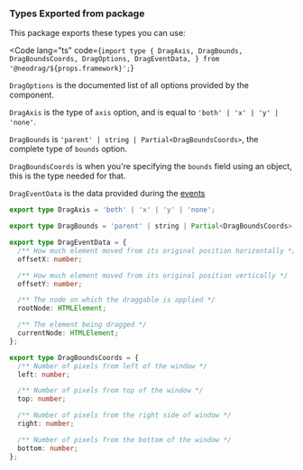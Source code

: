 
### Types Exported from package

This package exports these types you can use:

<Code
  lang="ts"
  code={`import type {
  DragAxis,
  DragBounds,
  DragBoundsCoords,
  DragOptions,
  DragEventData,
} from '@neodrag/${props.framework}';`}
></Code>

`DragOptions` is the documented list of all options provided by the component.

`DragAxis` is the type of `axis` option, and is equal to `'both' | 'x' | 'y' | 'none'`.

`DragBounds` is `'parent' | string | Partial<DragBoundsCoords>`, the complete type of `bounds` option.

`DragBoundsCoords` is when you're specifying the `bounds` field using an object, this is the type needed for that.

`DragEventData` is the data provided during the [events](#events)

```ts
export type DragAxis = 'both' | 'x' | 'y' | 'none';

export type DragBounds = 'parent' | string | Partial<DragBoundsCoords>;

export type DragEventData = {
  /** How much element moved from its original position horizontally */
  offsetX: number;

  /** How much element moved from its original position vertically */
  offsetY: number;

  /** The node on which the draggable is applied */
  rootNode: HTMLElement;

  /** The element being dragged */
  currentNode: HTMLElement;
};

export type DragBoundsCoords = {
  /** Number of pixels from left of the window */
  left: number;

  /** Number of pixels from top of the window */
  top: number;

  /** Number of pixels from the right side of window */
  right: number;

  /** Number of pixels from the bottom of the window */
  bottom: number;
};
```
